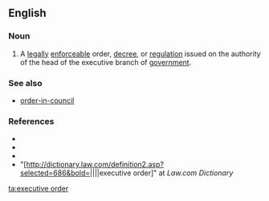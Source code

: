 ==English==
{{wikipedia|Executive Order}}

===Noun===
{{en-noun|head=[[executive]] [[order]]}}

# {{context|chiefly|US|lang=en}} A [[legally]] [[enforceable]] order, [[decree]], or [[regulation]] issued on the authority of the head of the executive branch of [[government]].

===See also===
*[[order-in-council]]

===References===
* {{R:Dictionary.com}}
* {{R:Merriam Webster Online}}
* {{R:Encarta}}
*"[http://dictionary.law.com/definition2.asp?selected=686&bold=||||executive order]" at ''Law.com Dictionary''

[[ta:executive order]]
